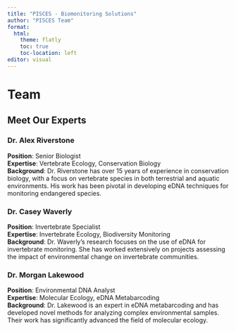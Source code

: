 ```yaml
---
title: "PISCES - Biomonitoring Solutions"
author: "PISCES Team"
format: 
  html:
    theme: flatly
    toc: true
    toc-location: left
editor: visual
---
```


# Team

## Meet Our Experts

### Dr. Alex Riverstone
**Position**: Senior Biologist  
**Expertise**: Vertebrate Ecology, Conservation Biology  
**Background**: Dr. Riverstone has over 15 years of experience in conservation biology, with a focus on vertebrate species in both terrestrial and aquatic environments. His work has been pivotal in developing eDNA techniques for monitoring endangered species.

### Dr. Casey Waverly
**Position**: Invertebrate Specialist  
**Expertise**: Invertebrate Ecology, Biodiversity Monitoring  
**Background**: Dr. Waverly's research focuses on the use of eDNA for invertebrate monitoring. She has worked extensively on projects assessing the impact of environmental change on invertebrate communities.

### Dr. Morgan Lakewood
**Position**: Environmental DNA Analyst  
**Expertise**: Molecular Ecology, eDNA Metabarcoding  
**Background**: Dr. Lakewood is an expert in eDNA metabarcoding and has developed novel methods for analyzing complex environmental samples. Their work has significantly advanced the field of molecular ecology.
